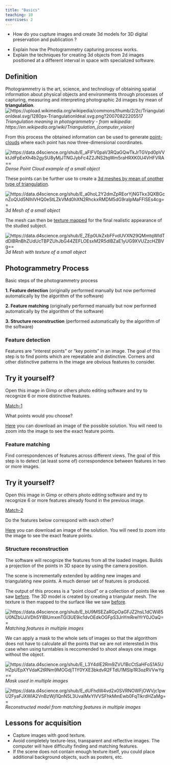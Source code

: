 ```yaml
---
title: "Basics"
teaching: 10
exercises: 2
---
```


:::::::::::::::::::::::::::::::::::::: questions 

<!-- - How do you write a lesson using R Markdown and `{sandpaper}`?-->
- How do you cupture images and create 3d models for 3D digital preservation and publication ?

::::::::::::::::::::::::::::::::::::::::::::::::

::::::::::::::::::::::::::::::::::::: objectives

<!-- - Explain how to use markdown with the new lesson template
- Demonstrate how to include pieces of code, figures, and nested challenge blocks-->
- Explain how the Photogrammetry capturing process works.
- Explain the techniques for creating 3d objects from 2d images positioned at a different interval in space with specialized software.

::::::::::::::::::::::::::::::::::::::::::::::::



## Definition
Photogrammetry is the art, science, and technology of 
obtaining spatial information 
about physical objects and environments 
through processes of capturing, 
measuring and interpreting photographic 2d images by mean of **triangulation**.
![https://upload.wikimedia.org/wikipedia/commons/thumb/2/2c/TriangulationIdeal.svg/1280px-TriangulationIdeal.svg.png?20070822205517](https://upload.wikimedia.org/wikipedia/commons/thumb/2/2c/TriangulationIdeal.svg/1280px-TriangulationIdeal.svg.png?20070822205517)*Triangulation meaning in photogrammetry - from wikipedia: https://en.wikipedia.org/wiki/Triangulation_(computer_vision)*

From this process the obtained information can be used to generate [point-clouds](https://en.wikipedia.org/wiki/Point_Cloud) where each point has now three-dimensional coordinates.

![https://data.d4science.org/shub/E_aFlFV0paV3RQaGQwTkJrTGVpd0pVVktJdFpEeXh4b2gySU8yMjJTNGJybFc4Z2JNS2tqWm5raHRXK0U4VHFVRA==](https://data.d4science.org/shub/E_aFlFV0paV3RQaGQwTkJrTGVpd0pVVktJdFpEeXh4b2gySU8yMjJTNGJybFc4Z2JNS2tqWm5raHRXK0U4VHFVRA==)*Dense Point Cloud example of a small object*


These points can be further use to create a [3d meshes by mean of onother type of triangulation](https://en.wikipedia.org/wiki/Mesh_generation). 

![https://data.d4science.org/shub/E_a0hoL2Y2dmZpREorYjNGTkx3QXBGcnZoQUd5NlhIVHQ0eStLZkVMd0hXN2RhckxRMDM5dG9ralpMaFFlSEs4cg==](https://data.d4science.org/shub/E_a0hoL2Y2dmZpREorYjNGTkx3QXBGcnZoQUd5NlhIVHQ0eStLZkVMd0hXN2RhckxRMDM5dG9ralpMaFFlSEs4cg==)*3d Mesh of a small object*


The mesh can then be [texture mapped](https://en.wikipedia.org/wiki/Texture_mapping) for the final realistic appearance of the studied subject.

![https://data.d4science.org/shub/E_ZEp0UkZxbFFvdUVXN29QMmtqWldTdDlBRnBhZUdUcTBPZUhJbG44ZEFLOEsxM2R5dlBZaE1yUG9XVUZzcHZBVg==](https://data.d4science.org/shub/E_ZEp0UkZxbFFvdUVXN29QMmtqWldTdDlBRnBhZUdUcTBPZUhJbG44ZEFLOEsxM2R5dlBZaE1yUG9XVUZzcHZBVg==)*3d Mesh with texture of a small object*



<!--Underlying technology is more familiar
that we think! We can happily ignore 
the concepts and formulas used 
in the software. 

But it is useful to be aware of what it works.-->


## Photogrammetry Process

Basic steps of the photogrammetry process

**1. Feature detection** (originally performed manually but now performed automatically by the algorithm of the software)

**2. Feature matching** (originally performed manually but now performed automatically by the algorithm of the software)

**3. Structure reconstruction** (performed automatically by the algorithm of the software)


### Feature detection

Features are "interest points" or 
"key points" in an image. 
The goal of this step is to find 
points which are repeatable and distinctive.
Corners and other distinctive patterns 
in the image are obvious features to consider.

:::::::::::challenge 

## Try it yourself?
Open this image in Gimp or others photo editing software and try to recognize 6 or more distinctive features.

[Match-1](https://data.d4science.org/shub/E_VGNNb0R2VVltRmxaOHlhSXZnczIrTkZkL1ZUUXZlTElBLzBWTHUzenREdXZSb1RMcXNwdDBNS1Qwb2d3aWNnWQ==)

What points would you choose?
:::::::
:::::::::::::solution
[Here](https://data.d4science.org/shub/E_WW9zZUluVUxmVzJFRlpDcFV3UE5MeHVJNU96d25LWlJDdDhZZlJSQnpjcWptZVowRS9YcGxHWHZUN0RmLzVlSQ==) you can download an image of the possible solution. You will need to zoom into the image to see the exact feature points.

::::::::::::::::::::

 
### Feature matching

Find correspondences of features across 
different views. 
The goal of this step is to 
detect (at least some of) 
correspondence between features in 
two or more images.


:::::::::::challenge 

## Try it yourself?

Open this image in Gimp or others photo editing software and try to recognize 6 or more features already found in the previous image.

[Match-2](https://data.d4science.org/shub/E_NXBISUtZTnhDbHVGNHNxUXh0cEQzSGVldFVPMEtWWisyVU8xVmFCWWliTTNEQWIwNGx2VldUQ0xhWUZOMkk2SA==)


Do the features below correspond with each other?

:::::::
:::::::::::::solution
[Here](https://data.d4science.org/shub/E_WFZSR0Z0Y29CTzNMNmVTdWNxelZqdFc2bkxOV3VuWU1nc0ViMVQ2MVU3RmtVMGZYd1NWclU4b24zWjB6R3VTUA==) you can download an image of the solution. You will need to zoom into the image to see the exact feature points.
::::::::::::::::::::

### Structure reconstruction

<!--Load all extracted features from an 
initial pair of images. Builds a 
projection of the points in 3D space by using the camera position.-->

The software will recognize the features from all the loaded images. Builds a 
projection of the points in 3D space by using the camera position.

The scene is incrementally 
extended by adding new images and 
triangulating new points. A much denser set of features is produced.

The output of this process is 
a "point cloud" or a collection of points like we saw [before](# Definition). 
The 3D model is created by creating a
triangular mesh. The texture is then mapped to the surface like we saw [before](# Definition).


![https://data.d4science.org/shub/E_bU9MSEZaRGpOaGFJZ2hsL1dCWi85U0NZbUJiVDh5YlBlUmxmTGI3UE9ic1dvOEdkOGFpS3JnYmRrelYrY0JOaQ==](https://data.d4science.org/shub/E_bU9MSEZaRGpOaGFJZ2hsL1dCWi85U0NZbUJiVDh5YlBlUmxmTGI3UE9ic1dvOEdkOGFpS3JnYmRrelYrY0JOaQ==)*Matching features in multiple images*

We can apply a mask to the whole sets of images so that the algorithom does not have to calculate all the points that we are not interested.In this case when using turntables is reccomended to shoot always one image without the object.

![https://data.d4science.org/shub/E_L3Y4dlE2Rm9ZVU1BcCtSaHFoS1A5UHZpUEpXYVdaK2tRNm9MOGdjT1Y0YXE3bkdvR2FTdU1MSlp1R3ozRVVwYg==](https://data.d4science.org/shub/E_L3Y4dlE2Rm9ZVU1BcCtSaHFoS1A5UHZpUEpXYVdaK2tRNm9MOGdjT1Y0YXE3bkdvR2FTdU1MSlp1R3ozRVVwYg==)*Mask  used in multiple images*


![https://data.d4science.org/shub/E_dUFhdW4vd2x0SVRNOWFjOWVjc1pwU2FyaFJXWlA2VnBzWjI1QnN5L3UvalMxYlVVSFhkMmEwb0FqTlkrdHZaMg==](https://data.d4science.org/shub/E_dUFhdW4vd2x0SVRNOWFjOWVjc1pwU2FyaFJXWlA2VnBzWjI1QnN5L3UvalMxYlVVSFhkMmEwb0FqTlkrdHZaMg==)*Reconstructed model from matching features in multiple images*
 
 
## Lessons for acquisition

- Capture images with good texture.
- Avoid completely texture-less, 
transparent and reflective images. 
The computer will have difficulty 
finding and matching features.
- If the scene does not contain 
enough texture itself, you could 
place additional background objects, 
such as posters, etc.


